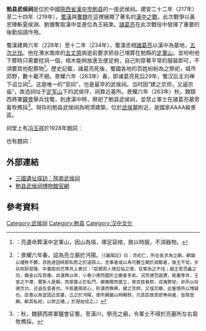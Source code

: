 '''勉县武侯祠'''是位於中國[[陝西省|陝西省]][[漢中市|漢中市]][[勉县|勉县]]的一座武侯祠。建安二十二年（217年）至二十四年（219年），[[蜀汉|蜀漢]]與[[曹魏|曹魏]]在這裡展開了著名的[[漢中之戰|漢中之戰]]，此次戰爭以黃忠陣斬夏侯淵、劉備奪取漢中並進位為王結束。[[諸葛亮|諸葛亮]]在此次戰役中發揮了重要的後勤協調作用。

蜀漢建興六年（228年）至十二年（234年），蜀漢丞相[[诸葛亮|諸葛亮]]以漢中為基地，[[诸葛亮北伐|五次北伐]]。他在渭水南岸的[[五丈原|五丈原]]病逝前要求把自己埋葬在勉縣的[[定軍山|定軍山]]，並吩咐他下葬時只需要挖洞一個，棺木能夠放進去便足夠，自己則穿著平常的服裝即可，不須要其他配葬物<ref>{{Cite book|title=三國志·蜀書·諸葛亮傳|last=|first=|publisher=|year=|isbn=|location=|pages=}}：亮遺命葬漢中定軍山，因山為墳，塚足容棺，斂以時服，不須器物。</ref>。歷史記載，諸葛亮死後，蜀國各地的百姓紛紛為之祭祀，城市郊野，數十載不絕。景耀六年（263年）春，即诸葛亮死后29年，蜀汉后主刘禅下诏立祠<ref>{{Cite book|title=三國志·蜀書·諸葛亮傳|last=|first=|publisher=|year=|isbn=|location=|pages=}}：景耀六年春，詔為亮立廟於沔陽。<small>〈《襄陽記》曰：亮初亡，所在各求為立廟，朝議以禮秩不聽，百姓遂因時節私祭之於道陌上。言事者或以為可聽立廟於成都者，後主不從。步兵校尉習隆、中書郎向充等共上表曰：「臣聞周人懷召伯之德，甘棠為之不伐；越王思范蠡之功，鑄金以存其像。自漢興以來，小善小德而圖形立廟者多矣。況亮德范遐邇，勛蓋季世，王室之不壞，實斯人是賴，而蒸嘗止於私門，廟像闕而莫立，使百姓巷祭，戎夷野祀，非所以存德念功，述追在昔者也。今若盡順民心，則瀆而無典，建之京師，又偪宗廟，此聖懷所以惟疑也。臣愚以為宜因近其墓，立之於沔陽，使所親屬以時賜祭，凡其臣故吏欲奉祠者，皆限至廟。斷其私祀，以崇正禮。」於是始從之。〉</small></ref>。这是唯一的“官祠”，也是最早的武侯祠。当时因“建之京师，又逼宗庙”，故选祠址于[[定军山|定军山]]下的武侯坪，祠靠近墓所。景耀六年（263年）秋，魏鎮西將軍[[鍾會|鐘會]]舉兵伐蜀，到達漢中時，祭祀了勉县武侯祠，並禁止軍士在諸葛亮墓旁畜牧樵採<ref>{{Cite book|title=三國志·蜀書·諸葛亮傳|last=|first=|publisher=|year=|isbn=|location=|pages=}}：秋，魏鎮西將軍鐘會征蜀，至漢川，祭亮之廟，令軍士不得於亮墓所左右芻牧樵採。</ref>。現存的勉县武侯祠為明清建築，位於[[武侯墓|武侯墓]]附近，是國家AAAA級景區。

祠堂上有[[冯玉祥|冯玉祥]]於1928年題詞：
{{Cquote 2|成大事以小心，一生谨慎；仰风流于遗迹，万古清高。}}

也有題詞：
{{Cquote 2|未定中层此魄何甘归故土，永怀西蜀饮恨遗命葬定山。}}

==外部連結==
*[http://sanguo.china-world.info/27012/ 三國遺址探訪：陝南武侯祠]
*[http://www.mxwhc.cn/index.asp 勉县武侯祠博物館官網]

== 參考資料 ==
{{reflist}}

{{武侯祠}}

[[Category:武侯祠|Category:武侯祠]]
[[Category:勉县|Category:勉县]]
[[Category:汉中文化|Category:汉中文化]]